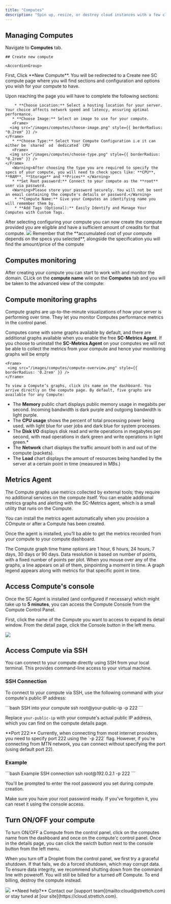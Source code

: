 ```yaml
---
title: "Computes"
description: "Spin up, resize, or destroy cloud instances with a few clicks or via API. Built for scale — managed for performance."
---
```


## Managing Computes

 Navigate to **Computes** tab.

    ## Create new compute

    <AccordionGroup>
  <Accordion title="Creating a compute" icon="rocket" iconType="solid">
First, Click **New Compute**. You will be redirected to a Create nee SC compute page where you will find sections and configuration and options you wish for your compute to have.
    
 Upon reaching the page you will have to complete the following sections: 

        * **Choose Location:** Select a hosting location for your server. Your choice affects network speed and latency, ensuring optimal performance.
       * **Choose Image:** Select an image to use for your compute.
       <Frame>
      <img src="/images/computes/choose-image.png" style={{ borderRadius: "0.2rem" }} />
    </Frame>
       * **Choose Type:** Select Your Compute Configuration i.e it can either be `shared` od `dedicated` CPU
       <Frame>
      <img src="/images/computes/choose-type.png" style={{ borderRadius: "0.2rem" }} />
    </Frame>
       <Warning>After choosing the type you are required to specify the specs of your compute, you will need to check specs like: **CPU**, **RAM**, **Storage** and **Prices** </Warning>
       * **Set Root password:** Connect to your compute as the **root** user via password.
       <Warning>Please store your password securely. You will not be sent an email containing the compute's details or password.</Warning>
        * **Compute Name:** Give your Computes an identifying name you will remember them by.
        * **Add Tags (Optional):** Easily Identify and Manage Your Computes with Custom Tags.

  </Accordion>

  <Accordion title="Create compute" icon="message" iconType="solid">
   After selecting configuring your  compute you can now create the compute provided you are eligible and have a sufficient amount of creadits for that compute.
  </Accordion>
</AccordionGroup>
 <Frame>
      <img src="/images/computes/create-compute.png" style={{ borderRadius: "0.2rem" }} />
    </Frame>
<Warning>Remember that the **accumulated cost of your compute depends on the specs you selected**, alongside the specification you will find the amount/price of the compute</Warning>

## Computes monitoring

 After creating your compute you can start to work with and monitor the domain. CLick on the **compute name** wile on the **Computes** tab and you will be taken to the advanced view of the compute: 

## Compute monitoring graphs

Compute graphs are up-to-the-minute visualizations of how your server is performing over time. They let you monitor Computes performance metrics in the control panel.

Computes come with some graphs available by default, and there are additional graphs available when you enable the free **SC-Metrics Agent**.
    <Warning>If you choose to uninstall the **SC-Metrics Agent** on your computes we will not be able to collect the metrics from your compute and hence your monitoring graphs will be empty</Warning>


    <Frame>
     <img src="/images/computes/compute-overview.png" style={{ borderRadius: '0.2rem' }} />
    </Frame>

    To view a Compute’s graphs, click its name on the dashboard. You arrive directly on the compute page. By default, five graphs are available for any Compute:

* The **Memory** public chart displays public memory usage in megabits per second. Incoming bandwidth is dark purple and outgoing bandwidth is light purple.
* The **CPU usage** shows the percent of total processing power being used, with light blue for user jobs and dark blue for system processes.
* The **Disk I/O** displays disk read and write operations in megabytes per second, with read operations in dark green and write operations in light green.*
* The **Network** chart displays the traffic amount both in and out of the compute (packets).
* The **Load** chart displays the amount of resources being handled by the server at a certain point in time (measured in MBs.)

## Metrics Agent

The Compute graphs use metrics collected by external tools; they require no additional services on the compute itself. You can enable additional metrics graphs and alerting with the SC-Metrics agent, which is a small utility that runs on the Compute.

You can install the metrics agent automatically when you provision a COmpute or after a Compute has been created.

Once the agent is installed, you’ll ba able to get the metrics recorded from your compute to your compute dashboard.

The Compute graph time frame options are 1 hour,  6 hours, 24 hours, 7 days, 30 days or 90 days. Data resolution is based on number of points, with a fixed number of points per plot. When you mouse over any of the graphs, a line appears on all of them, pinpointing a moment in time. A graph legend appears along with metrics for that specific point in time.

## Access Compute's console

Once the SC Agent is installed (and configured if necessary) which might take up to **5 minutes**, you can access the Compute Console from the Compute Control Panel.

First, click the name of the Compute you want to access to expand its detail window. From the detail page, click the Console button in the left menu.

 <Frame>
     <img src="/images/computes/open-console.png" style={{ borderRadius: '0.2rem' }} />
    </Frame>

## Access Compute via SSH

You can connect to your compute directly using SSH from your local terminal. This provides command-line access to your virtual machine.

### SSH Connection

To connect to your compute via SSH, use the following command with your compute's public IP address:

<CodeGroup>
```bash SSH into your compute
ssh root@your-public-ip -p 222
```
</CodeGroup>

Replace `your-public-ip` with your compute's actual public IP address, which you can find on the compute details page.

<Note>
**Port 222:** Currently, when connecting from most internet providers, you need to specify port 222 using the `-p 222` flag. However, if you're connecting from MTN network, you can connect without specifying the port (using default port 22).
</Note>

### Example

<CodeGroup>
```bash Example SSH connection
ssh root@192.0.2.1 -p 222
```
</CodeGroup>

You'll be prompted to enter the root password you set during compute creation.

<Warning>
Make sure you have your root password ready. If you've forgotten it, you can reset it using the console access.
</Warning>

## Turn ON/OFF your compute
 
 To turn ON/OFF a Compute from the control panel, click on the computes name from the dashboard and once on the compute'c control panel. Once in the details page, you can click the swicth button next to the console button from the left menu.

 When you turn off a Droplet from the control panel, we first try a graceful shutdown. If that fails, we do a forced shutdown, which may corrupt data. To ensure data integrity, we recommend shutting down from the command line with poweroff.
  <Warning>You will still be billed for a turned off Compute. To end billing, destroy the compute instead.</Warning>

<Frame>
     <img src="/images/computes/turn-on-off.png" style={{ borderRadius: '0.2rem' }} />
    </Frame>

<Note>
  **Need help?** Contact our [support team](mailto:cloud@strettch.com) or stay tuned at [our site](https://cloud.strettch.com).
</Note>